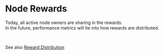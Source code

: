 # Node Rewards

Today, all active node owners are sharing in the rewards.  
In the future, performance metrics will tie into how rewards are distributed.

</br>

See also [Reward Distribution](/game/about-the-game/copi-tokenomics/token-economy/reward-distribution)
